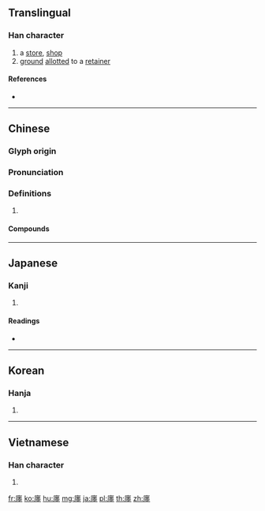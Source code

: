 {{character info/new}}
==Translingual==

===Han character===
{{Han char|rn=53|rad=广|as=12|sn=15|four=00214|canj=IWCG|ids=⿸广⿳里八土}}

# a [[store]], [[shop]]
# [[ground]] [[allot]]ted to a [[retainer]]

====References====
* {{Han ref|kx=0350.220|dkj=09483|dj=0661.220|hdz=20902.010|uh=5EDB|ud=24283|bh=E573|bd=58739}}

----

==Chinese==
{{zh-forms}}

===Glyph origin===
{{Han etym}}

===Pronunciation===
{{zh-pron
|m=chán
|c=cin4
|mc=y
|oc=y
|cat=
}}

===Definitions===
{{zh-hanzi}}

# {{rfdef|zh}}

====Compounds====
{{zh-der|一廛|市廛|廛布|廛肆|廛閈|肆廛}}

----

==Japanese==

===Kanji===
{{ja-kanji|grade=|rs=广12}}

# {{defn|lang=ja|sort=广12}}

====Readings====
* {{ja-readings|goon=[[でん]] (den)|kanon=[[てん]] (ten)|kun=[[やしき]] (yashiki), [[みせ]] (mise)}}

----

==Korean==

===Hanja===
{{ko-hanja|hangeul=전|rv=jeon|mr=chŏn}}

# {{defn|lang=ko|sort=广12}}

----

==Vietnamese==

===Han character===
{{vi-readings|rs=广12|hanviet=chờn}}

# {{defn|lang=vi|sort=广12}}

[[fr:廛]]
[[ko:廛]]
[[hu:廛]]
[[mg:廛]]
[[ja:廛]]
[[pl:廛]]
[[th:廛]]
[[zh:廛]]